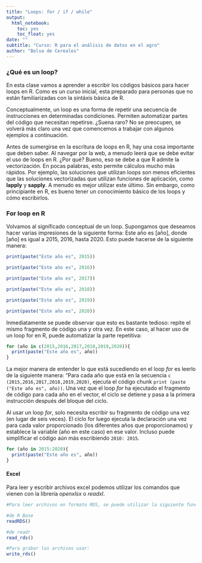 ```yaml
---
title: "Loops: for / if / while"
output:
  html_notebook:
    toc: yes
    toc_float: yes
date: ""
subtitle: "Curso: R para el análisis de datos en el agro"
author: "Bolsa de Cereales"
---
```


### ¿Qué es un loop?
En esta clase vamos a aprender a escribir los códigos básicos para hacer loops en R. Como es un curso inicial, esta preparado para personas que no están familiarizadas con la sintáxis básica de R.

Conceptualmente, un loop es una forma de repetir una secuencia de instrucciones en determinadas condiciones. Permiten automatizar partes del código que necesitan repetirse. ¿Suena raro? No se preocupen, se volverá más claro una vez que comencemos a trabajar con algunos ejemplos a continuación.

Antes de sumergirse en la escritura de loops en R, hay una cosa importante que deben saber. Al navegar por la web, a menudo leerá que se debe evitar el uso de loops en R. ¿Por qué? Bueno, eso se debe a que R admite la vectorización. En pocas palabras, esto permite cálculos mucho más rápidos. Por ejemplo, las soluciones que utilizan loops son menos eficientes que las soluciones vectorizadas que utilizan funciones de aplicación, como __lapply__ y __sapply__. A menudo es mejor utilizar este último. Sin embargo, como principiante en R, es bueno tener un conocimiento básico de los loops y cómo escribirlos.


### For loop en R

Volvamos al significado conceptual de un loop. Supongamos que deseamos hacer varias impresiones de la siguiente forma: Este año es [año], donde [año] es igual a 2015, 2016, hasta 2020. Esto puede hacerse de la siguiente manera:

```r
print(paste("Este año es", 2015))

print(paste("Este año es", 2016))

print(paste("Este año es", 2017))

print(paste("Este año es", 2018))

print(paste("Este año es", 2019))

print(paste("Este año es", 2020))

```

Inmediatamente se puede observar que esto es bastante tedioso: repite el mismo fragmento de código una y otra vez. En este caso, al hacer uso de un loop for en R, puede automatizar la parte repetitiva:

```r
for (año in c(2015,2016,2017,2018,2019,2020)){
  print(paste("Este año es", año))
}

```

La mejor manera de entender lo que está sucediendo en el loop _for_ es leerlo de la siguiente manera: “Para cada año que está en la secuencia `c (2015,2016,2017,2018,2019,2020)`, ejecuta el código chunk `print (paste ("Este año es", año))`. Una vez que el loop _for_ ha ejecutado el fragmento de código para cada año en el vector, el ciclo se detiene y pasa a la primera instrucción después del bloque del ciclo.

Al usar un loop _for_, solo necesita escribir su fragmento de código una vez (en lugar de seis veces). El ciclo for luego ejecuta la declaración una vez para cada valor proporcionado (los diferentes años que proporcionamos) y establece la variable (año en este caso) en ese valor. Incluso puede simplificar el código aún más escribiendo `2010: 2015`.

```r
for (año in 2015:2020){
  print(paste("Este año es", año))
}

```



#### Excel 


Para leer y escribir archivos excel podemos utilizar los comandos que vienen con la librería _openxlsx_ o _readxl_.

```r
#Para leer archivos en formato RDS, se puede utilizar la siguiente función:

#de R Base
readRDS()

#de readr
read_rds()

#Para grabar los archivos usar:
write_rds()

```
